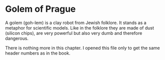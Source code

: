 # Golem of Prague

A golem (goh-lem) is a clay robot from Jewish folklore. It stands as a
metaphor for scientific models. Like in the folklore they are made of
dust (silicon chips), are very powerful but also very dumb and therefore
dangerous.

There is nothing more in this chapter. I opened this file only to get the same header numbers as in the book.
